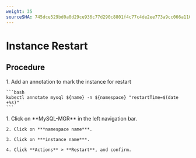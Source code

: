 ```yaml
---
weight: 35
sourceSHA: 745dce529bd0a0d29ce936c77d290c8801f4c77c4de2ee773a9cc066a11072cf
---
```


# Instance Restart

## Procedure

<Tabs>
  <Tab label="CTL">
    1. Add an annotation to mark the instance for restart

    ```bash
    kubectl annotate mysql ${name} -n ${namespace} "restartTime=$(date +%s)"
    ```
  </Tab>

  <Tab label="Web Console">
    1. Click on **MySQL-MGR** in the left navigation bar.

    2. Click on ***namespace name***.

    3. Click on ***instance name***.

    4. Click **Actions** > **Restart**, and confirm.
  </Tab>
</Tabs>

